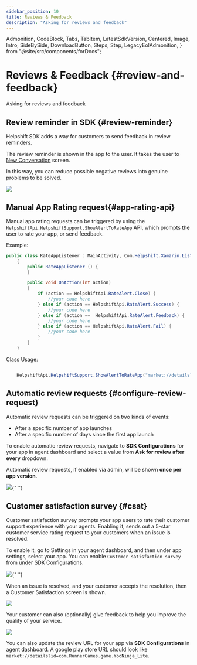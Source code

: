 ```yaml
---
sidebar_position: 10
title: Reviews & Feedback
description: "Asking for reviews and feedback"
---
```


  Admonition,
  CodeBlock,
  Tabs,
  TabItem,
  LatestSdkVersion,
  Centered,
  Image,
  Intro,
  SideBySide,
  DownloadButton,
  Steps,
  Step,
  LegacyEolAdmonition,
} from "@site/src/components/forDocs";

<LegacyEolAdmonition />

# Reviews & Feedback {#review-and-feedback}

<Intro>

Asking for reviews and feedback

</Intro>

## Review reminder in SDK {#review-reminder}

Helpshift SDK adds a way for customers to send feedback in review reminders.

The review reminder is shown in the app to the user. It takes the user to [New Conversation](/xamarin/support-tools-android#conversation-view) screen.

In this way, you can reduce possible negative reviews into genuine problems to be solved.

![](/static/books/android/review-reminder.png)

## Manual App Rating request{#app-rating-api}

Manual app rating requests can be triggered by using the `HelpshiftApi.HelpshiftSupport.ShowAlertToRateApp` API, which prompts the user to rate your app, or send feedback.

Example:

```csharp
public class RateAppListener : MainActivity, Com.Helpshift.Xamarin.Listeners.IHelpshiftAlertToRateAppListener
    {
        public RateAppListener () {
        }

        public void OnAction(int action)
        {
            if (action == HelpshiftApi.RateAlert.Close) {
                //your code here
            } else if (action == HelpshiftApi.RateAlert.Success) {
                //your code here
            } else if (action ==  HelpshiftApi.RateAlert.Feedback) {
                //your code here
            } else if (action == HelpshiftApi.RateAlert.Fail) {
                //your code here
            }
        }
    }
```

Class Usage:

```csharp

    HelpshiftApi.HelpshiftSupport.ShowAlertToRateApp("market://details?id=com.RunnerGames.game.YooNinja_Lite",new RateAppListener());

```

## Automatic review requests {#configure-review-request}

Automatic review requests can be triggered on two kinds of events:

- After a specific number of app launches
- After a specific number of days since the first app launch

To enable automatic review requests, navigate to **SDK Configurations** for your app in agent dashboard and select a value from **Ask for review after every** dropdown.

Automatic review requests, if enabled via admin, will be shown **once per app version**.

<Image src="/static/books/android/review-settings.jpg" width="major" />{" "}

## Customer satisfaction survey {#csat}

Customer satisfaction survey prompts your app users to rate their customer support experience with your agents. Enabling it, sends out a 5-star customer service rating request to your customers when an issue is resolved.

To enable it, go to Settings in your agent dashboard, and then under app settings, select your app. You can enable `Customer satisfaction survey` from under SDK Configurations.

<Image src="/static/books/android/review-settings.jpg" width="major" />{" "}

When an issue is resolved, and your customer accepts the resolution, then a Customer Satisfaction screen is shown.

![](/static/books/android/csat-android.png)

Your customer can also (optionally) give feedback to help you improve the quality of your service.

![](/static/books/android/csat-service-rating.png)

<Admonition type="info" title="Note">

You can also update the review URL for your app via **SDK Configurations** in agent dashboard.
A google play store URL should look like `market://details?id=com.RunnerGames.game.YooNinja_Lite`.

</Admonition>
